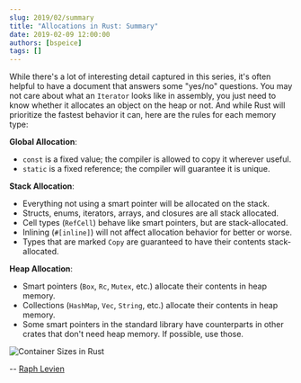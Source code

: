 ```yaml
---
slug: 2019/02/summary
title: "Allocations in Rust: Summary"
date: 2019-02-09 12:00:00
authors: [bspeice]
tags: []
---
```


While there's a lot of interesting detail captured in this series, it's often helpful to have a
document that answers some "yes/no" questions. You may not care about what an `Iterator` looks like
in assembly, you just need to know whether it allocates an object on the heap or not. And while Rust
will prioritize the fastest behavior it can, here are the rules for each memory type:

<!-- truncate -->

**Global Allocation**:

- `const` is a fixed value; the compiler is allowed to copy it wherever useful.
- `static` is a fixed reference; the compiler will guarantee it is unique.

**Stack Allocation**:

- Everything not using a smart pointer will be allocated on the stack.
- Structs, enums, iterators, arrays, and closures are all stack allocated.
- Cell types (`RefCell`) behave like smart pointers, but are stack-allocated.
- Inlining (`#[inline]`) will not affect allocation behavior for better or worse.
- Types that are marked `Copy` are guaranteed to have their contents stack-allocated.


**Heap Allocation**:

- Smart pointers (`Box`, `Rc`, `Mutex`, etc.) allocate their contents in heap memory.
- Collections (`HashMap`, `Vec`, `String`, etc.) allocate their contents in heap memory.
- Some smart pointers in the standard library have counterparts in other crates that don't need heap
  memory. If possible, use those.

![Container Sizes in Rust](./container-size.svg)

-- [Raph Levien](https://docs.google.com/presentation/d/1q-c7UAyrUlM-eZyTo1pd8SZ0qwA_wYxmPZVOQkoDmH4/edit?usp=sharing)
